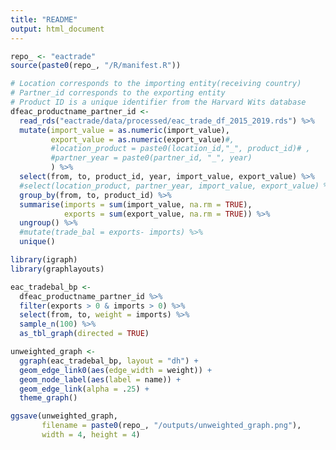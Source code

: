 ```yaml
---
title: "README"
output: html_document
---
```


```r
repo_ <- "eactrade"
source(paste0(repo_, "/R/manifest.R"))
```

```r
# Location corresponds to the importing entity(receiving country)
# Partner_id corresponds to the exporting entity
# Product ID is a unique identifier from the Harvard Wits database
dfeac_productname_partner_id <- 
  read_rds("eactrade/data/processed/eac_trade_df_2015_2019.rds") %>%
  mutate(import_value = as.numeric(import_value), 
         export_value = as.numeric(export_value)#,
         #location_product = paste0(location_id,"_", product_id)# ,
         #partner_year = paste0(partner_id, "_", year)
         ) %>%
  select(from, to, product_id, year, import_value, export_value) %>%
  #select(location_product, partner_year, import_value, export_value) %>%
  group_by(from, to, product_id) %>%
  summarise(imports = sum(import_value, na.rm = TRUE), 
            exports = sum(export_value, na.rm = TRUE)) %>%
  ungroup() %>%
  #mutate(trade_bal = exports- imports) %>%
  unique() 
```


```r
library(igraph)
library(graphlayouts)

eac_tradebal_bp <-  
  dfeac_productname_partner_id %>%
  filter(exports > 0 & imports > 0) %>%
  select(from, to, weight = imports) %>%
  sample_n(100) %>%
  as_tbl_graph(directed = TRUE) 

unweighted_graph <- 
  ggraph(eac_tradebal_bp, layout = "dh") +
  geom_edge_link0(aes(edge_width = weight)) +
  geom_node_label(aes(label = name)) +
  geom_edge_link(alpha = .25) +
  theme_graph()

ggsave(unweighted_graph,
       filename = paste0(repo_, "/outputs/unweighted_graph.png"), 
       width = 4, height = 4)


```
